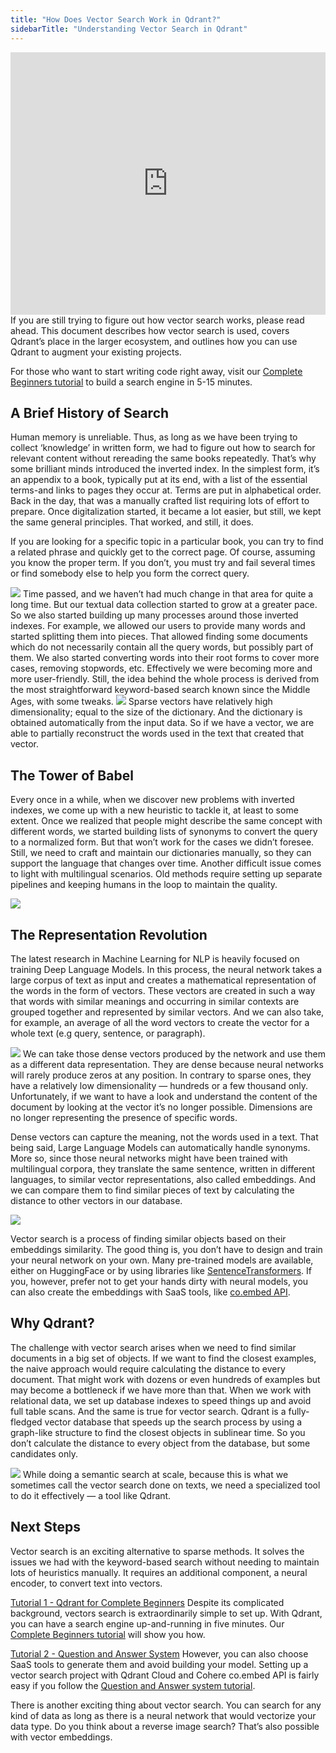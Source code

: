 ---
title: "How Does Vector Search Work in Qdrant?"
sidebarTitle: "Understanding Vector Search in Qdrant"
---


<Frame>
  <iframe
    width="100%"
    height="420"
     src="https://www.youtube.com/embed/mXNrhyw4q84" 
    title="How to Get Started With Qdrant Cloud"
    frameborder="0"
    allow="accelerometer; autoplay; clipboard-write; encrypted-media; gyroscope; picture-in-picture; web-share"
    referrerpolicy="strict-origin-when-cross-origin"
    allowfullscreen
  ></iframe>
</Frame>
If you are still trying to figure out how vector search works, please read ahead. This document describes how vector search is used, covers Qdrant’s place in the larger ecosystem, and outlines how you can use Qdrant to augment your existing projects.

For those who want to start writing code right away, visit our [Complete Beginners tutorial]() to build a search engine in 5-15 minutes.

## A Brief History of Search

Human memory is unreliable. Thus, as long as we have been trying to collect ‘knowledge’ in written form, we had to figure out how to search for relevant content without rereading the same books repeatedly. That’s why some brilliant minds introduced the inverted index. In the simplest form, it’s an appendix to a book, typically put at its end, with a list of the essential terms-and links to pages they occur at. Terms are put in alphabetical order. Back in the day, that was a manually crafted list requiring lots of effort to prepare. Once digitalization started, it became a lot easier, but still, we kept the same general principles. That worked, and still, it does.

If you are looking for a specific topic in a particular book, you can try to find a related phrase and quickly get to the correct page. Of course, assuming you know the proper term. If you don’t, you must try and fail several times or find somebody else to help you form the correct query.

<Frame caption="A simplified version of the inverted index.">
  <img src="/images/inverted-index.png" />
</Frame>
Time passed, and we haven’t had much change in that area for quite a long time. But
our textual data collection started to grow at a greater pace. So we also started
building up many processes around those inverted indexes. For example, we allowed
our users to provide many words and started splitting them into pieces. That allowed
finding some documents which do not necessarily contain all the query words, but
possibly part of them. We also started converting words into their root forms to
cover more cases, removing stopwords, etc. Effectively we were becoming more and
more user-friendly. Still, the idea behind the whole process is derived from the
most straightforward keyword-based search known since the Middle Ages, with some
tweaks.

<Frame caption="An example of a query vectorized to sparse format.">
  <img src="/images/tokenization.png" />
</Frame>
Sparse vectors have relatively high dimensionality; equal to the size of the dictionary.
And the dictionary is obtained automatically from the input data. So if we have a
vector, we are able to partially reconstruct the words used in the text that created
that vector.

## The Tower of Babel

Every once in a while, when we discover new problems with inverted indexes, we come up with a new heuristic to tackle it, at least to some extent. Once we realized that people might describe the same concept with different words, we started building lists of synonyms to convert the query to a normalized form. But that won’t work for the cases we didn’t foresee. Still, we need to craft and maintain our dictionaries manually, so they can support the language that changes over time. Another difficult issue comes to light with multilingual scenarios. Old methods require setting up separate pipelines and keeping humans in the loop to maintain the quality.

<Frame caption="The Tower of Babel, Pieter Bruegel.">
  <img src="/images/babel.jpg" />
</Frame>

## The Representation Revolution

The latest research in Machine Learning for NLP is heavily focused on training Deep Language Models. In this process, the neural network takes a large corpus of text as input and creates a mathematical representation of the words in the form of vectors. These vectors are created in such a way that words with similar meanings and occurring in similar contexts are grouped together and represented by similar vectors. And we can also take, for example, an average of all the word vectors to create the vector for a whole text (e.g query, sentence, or paragraph).

<Frame>
  <img src="/images/deep-neural.png" />
</Frame>
We can take those dense vectors produced by the network and use them as a different
data representation. They are dense because neural networks will rarely produce zeros
at any position. In contrary to sparse ones, they have a relatively low dimensionality
— hundreds or a few thousand only. Unfortunately, if we want to have a look and understand
the content of the document by looking at the vector it’s no longer possible. Dimensions
are no longer representing the presence of specific words.

Dense vectors can capture the meaning, not the words used in a text. That being said, Large Language Models can automatically handle synonyms. More so, since those neural networks might have been trained with multilingual corpora, they translate the same sentence, written in different languages, to similar vector representations, also called embeddings. And we can compare them to find similar pieces of text by calculating the distance to other vectors in our database.

<Frame caption="Input queries contain different words, but they are still converted into similar vector representations, because the neural encoder can capture the meaning of the sentences. That feature can capture synonyms but also different languages..">
  <img src="/images/input.png" />
</Frame>

Vector search is a process of finding similar objects based on their embeddings similarity. The good thing is, you don’t have to design and train your neural network on your own. Many pre-trained models are available, either on HuggingFace or by using libraries like [SentenceTransformers](https://www.sbert.net/?ref=hackernoon.com). If you, however, prefer not to get your hands dirty with neural models, you can also create the embeddings with SaaS tools, like [co.embed API](https://docs.cohere.com/reference/embed?ref=hackernoon.com).

## Why Qdrant?

The challenge with vector search arises when we need to find similar documents in a big set of objects. If we want to find the closest examples, the naive approach would require calculating the distance to every document. That might work with dozens or even hundreds of examples but may become a bottleneck if we have more than that. When we work with relational data, we set up database indexes to speed things up and avoid full table scans. And the same is true for vector search. Qdrant is a fully-fledged vector database that speeds up the search process by using a graph-like structure to find the closest objects in sublinear time. So you don’t calculate the distance to every object from the database, but some candidates only.
<Frame caption="Vector search with Qdrant. Thanks to HNSW graph we are able to compare the distance to some of the objects from the database, not to all of them.">
  <img src="/images/vector-search.png" />
</Frame>
While doing a semantic search at scale, because this is what we sometimes call the vector search done on texts, we need a specialized tool to do it effectively — a tool like Qdrant.

## Next Steps
Vector search is an exciting alternative to sparse methods. It solves the issues we had with the keyword-based search without needing to maintain lots of heuristics manually. It requires an additional component, a neural encoder, to convert text into vectors.

[Tutorial 1 - Qdrant for Complete Beginners]() Despite its complicated background, vectors search is extraordinarily simple to set up. With Qdrant, you can have a search engine up-and-running in five minutes. Our [Complete Beginners tutorial]() will show you how.

[Tutorial 2 - Question and Answer System]() However, you can also choose SaaS tools to generate them and avoid building your model. Setting up a vector search project with Qdrant Cloud and Cohere co.embed API is fairly easy if you follow the [Question and Answer system tutorial]().

There is another exciting thing about vector search. You can search for any kind of data as long as there is a neural network that would vectorize your data type. Do you think about a reverse image search? That’s also possible with vector embeddings.